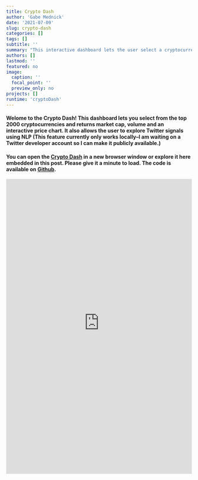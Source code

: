 ```yaml
---
title: Crypto Dash
author: 'Gabe Mednick'
date: '2021-07-09'
slug: crypto-dash
categories: []
tags: []
subtitle: ''
summary: "This interactive dashboard lets the user select a cryptocurrency and returns an interactive price chart. You can also explore Twitter using natural language processing"
authors: []
lastmod: ''
featured: no
image: 
  caption: ''
  focal_point: ''
  preview_only: no
projects: []
runtime: 'cryptoDash'
---
```


#### Welome to the Crypto Dash! This dashboard lets you select from the top 2000 cryptocurrencies and returns market cap, volume and an interactive price chart. It also allows the user to explore Twitter signals using NLP (This feature currently only works locally--I am waiting on a Twitter developer account so I can make it publicly available.) 

#### You can open the [Crypto Dash](https://biolight-informatics.shinyapps.io/bitcoin-dashboard/) in a new browser window or explore it here embedded in this post. Please give it a minute to load. The code is available on [Git<i class="fab fa-github"  style="color: #FFCC00"></i>hub](https://github.com/gmednick/crypto-dash/blob/master/app.R). 


<iframe height="800" width="100%" frameborder="no" src=" https://biolight-informatics.shinyapps.io/bitcoin-dashboard/"> </iframe>